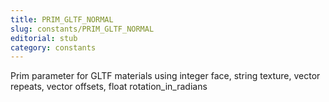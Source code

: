 ```yaml
---
title: PRIM_GLTF_NORMAL
slug: constants/PRIM_GLTF_NORMAL
editorial: stub
category: constants
---
```


<LSLConstant name="PRIM_GLTF_NORMAL"/>

Prim parameter for GLTF materials using integer face, string texture, vector repeats, vector offsets, float rotation_in_radians
